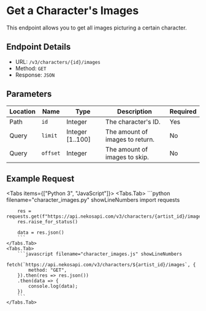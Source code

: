 
# Get a Character's Images

This endpoint allows you to get all images picturing a certain character.

## Endpoint Details

-   URL: `/v3/characters/{id}/images`
-   Method: `GET`
-   Response: `JSON`

## Parameters

| Location | Name     | Type             | Description                     | Required |
| -------- | -------- | ---------------- | ------------------------------- | -------- |
| Path     | `id`     | Integer          | The character's ID.                | Yes      |
| Query    | `limit`  | Integer [1..100] | The amount of images to return. | No       |
| Query    | `offset` | Integer          | The amount of images to skip.   | No       |

## Example Request

<Tabs items={["Python 3", "JavaScript"]}>
    <Tabs.Tab>
        ```python filename="character_images.py" showLineNumbers
        import requests

        res = requests.get(f"https://api.nekosapi.com/v3/characters/{artist_id}/images")
        res.raise_for_status()

        data = res.json()
        ```
    </Tabs.Tab>
    <Tabs.Tab>
        ```javascript filename="character_images.js" showLineNumbers
        fetch(`https://api.nekosapi.com/v3/characters/${artist_id}/images`, {
            method: "GET",
        }).then(res => res.json())
        .then(data => {
            console.log(data);
        })
        ```
    </Tabs.Tab>

</Tabs>

